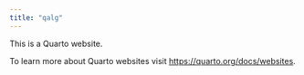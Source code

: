 ```yaml
---
title: "qalg"
---
```


This is a Quarto website.

To learn more about Quarto websites visit <https://quarto.org/docs/websites>.

